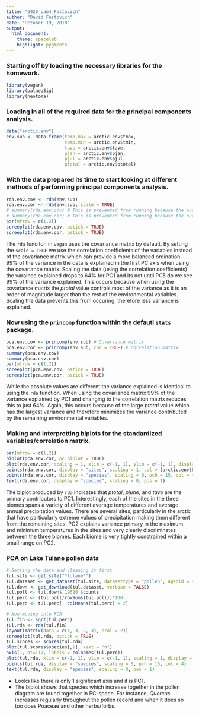 ```yaml
---
title: "G920_Lab4_Fastovich"
author: "David Fastovich"
date: "October 19, 2018"
output: 
  html_document:
    theme: spacelab
    highlight: pygments
---
```


### Starting off by loading the necessary libraries for the homework.
```r
library(vegan)
library(palaeoSig)
library(neotoma)
```

### Loading in all of the required data for the principal components analysis.
```r
data("arctic.env")
env.sub <- data.frame(temp.max = arctic.env$tmax,
                      temp.min = arctic.env$tmin,
                      tave = arctic.env$tave,
                      pjan = arctic.env$pjan,
                      pjul = arctic.env$pjul,
                      ptotal = arctic.env$ptotal)
```

### With the data prepared its time to start looking at different methods of performing principal components analysis.
```r
rda.env.cov <- rda(env.sub)
rda.env.cor <- rda(env.sub, scale = TRUE)
# summary(rda.env.cov) # This is prevented from running because the output takes up a bulk of the page
# summary(rda.env.cor) # This is prevented from running because the output takes up a bulk of the page
par(mfrow = c(1,2))
screeplot(rda.env.cov, bstick = TRUE)
screeplot(rda.env.cor, bstick = TRUE)
```
The `rda` funciton in `vegan` uses the covariance matrix by default. By setting the `scale = TRUE` we use the correlation coefficients of the variables instead of the covariance matrix which can provide a more balanced ordination. 99% of the variance in the data is explained in the first PC axis when using the covariance matrix. Scaling the data (using the correlation coefficients) the varaince explained drops to 64% for PC1 and its not until PC5 do we see 99% of the variance explained. This occurs because when using the covariance matrix the *ptotal* value controls most of the variance as it is an order of magnitude larger than the rest of the environmental variables. Scaling the data prevents this from occuring, therefore less variance is explained.

### Now using the `princomp` function within the defautl `stats` package.
```r
pca.env.cov <- princomp(env.sub) # Covariance matrix
pca.env.cor <- princomp(env.sub, cor = TRUE) # Correlation matrix
summary(pca.env.cov)
summary(pca.env.cor)
par(mfrow = c(1,2))
screeplot(pca.env.cov, bstick = TRUE)
screeplot(pca.env.cor, bstick = TRUE)
```
While the absolute values are different the variance explained is identical to using the `rda` function. When using the covariance matrix 99% of the variance explained by PC1 and changing to the correlation matrix reduces this to just 64%. Again, this occurs because of the large *ptotal* value which has the largest variance and therefore minimizes the variance contributed by the remaining environmental variables.

### Making and interpretting biplots for the standardized variables/correlation matrix.
```r
par(mfrow = c(1,2))
biplot(pca.env.cor, pc.biplot = TRUE)
plot(rda.env.cor, scaling = 1, xlim = c(-1, 1), ylim = c(-1, 1), display = "sites", type = "n")
points(rda.env.cor, display = "sites", scaling = 1, col = (arctic.env$BIOME))
points(rda.env.cor, display = "species", scaling = 0, pch = 15, col = 4)
text(rda.env.cor, display = "species", scaling = 0, pos = 1)
```
The biplot produced by `rda` indicates that *ptotal*, *pjune*, and *tave* are the primary contributors to PC1. Interestingly, each of the sites in the three biomes spans a variety of different average temperatures and average annual precipitation values. There are several sites, particularly in the arctic that have particularly extreme values of precipitation making them different from the remaining sites. PC2 explains variance primary in the maximum and minimum temperatures in the sites and very clearly discriminates between the three biomes. Each biome is very tightly constrained within a small range on PC2.

### PCA on Lake Tulane pollen data
```r
# Getting the data and cleaning it first
tul.site <- get_site("*tulane*")
tul.dataset <- get_dataset(tul.site, datasettype = "pollen", ageold = 9000, ageyoung = 0)
tul.down <- get_download(tul.dataset, verbose = FALSE)
tul.poll <- tul.down$`19620`$counts
tul.perc <- (tul.poll/rowSums(tul.poll))*100
tul.perc <- tul.perc[, colMeans(tul.perc) > 2]

# Now moving onto PCA
tul.fin <- sqrt(tul.perc)
tul.rda <- rda(tul.fin)
layout(matrix(data = c(1, 3, 2, 3), ncol = 2))
screeplot(tul.rda, bstick = TRUE)
tul.scores <- scores(tul.rda)
plot(tul.scores$species[,1], xaxt = "n")
axis(1, at=1:7, labels = colnames(tul.perc))
plot(tul.rda, xlim = c(-1, 1), ylim = c(-1, 1), scaling = 1, display = "sites")
points(tul.rda, display = "species", scaling = 0, pch = 15, col = 4)
text(tul.rda, display = "species", scaling = 0, pos = 1)
```

* Looks like there is only 1 significant axis and it is PC1.
* The biplot shows that species which increase together in the pollen diagram are found together in PC-space. For instance, *Quercus* increases regularly throughout the pollen record and when it does so too does Poaceae and other herbs/forbs.